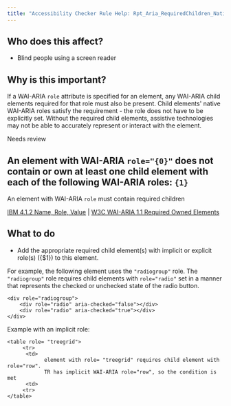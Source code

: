 ```yaml
---
title: "Accessibility Checker Rule Help: Rpt_Aria_RequiredChildren_Native_Host_Sematics"
---
```


<div className="toolHelp">
<Row>
<Column colLg={5} colMd={3} colSm={4} className="toolLeft">

## Who does this affect?

* Blind people using a screen reader

## Why is this important?

If a WAI-ARIA `role` attribute is specified for an element, any WAI-ARIA child elements required for that role must also be present. Child elements' native WAI-ARIA roles satisfy the requirement - the role does not have to be explicitly set. Without the required child elements, assistive technologies may not be able to accurately represent or interact with the element.

</Column>
<Column colLg={11} colMd={5} colSm={4} className="toolMain">

<div id="locLevel" className="level-violation">Needs review</div>

## An element with WAI-ARIA `role="{0}"` does not contain or own at least one child element with each of the following WAI-ARIA roles: `{1}`
An element with WAI-ARIA `role` must contain required children

[IBM 4.1.2 Name, Role, Value](http://www.ibm.com/able/guidelines/ci162/name_role_value.html) | [W3C WAI-ARIA 1.1 Required Owned Elements](https://www.w3.org/TR/wai-aria/#mustContain)

<div id="locSnippet"></div>

## What to do

 * Add the appropriate required child element(s) with implicit or explicit role(s) ({$1}) to this element.

For example, the following element uses the `"radiogroup"` role. The `"radiogroup"` role requires child elements with `role="radio"` set in a manner that represents the checked or unchecked state of the radio button.

```
<div role="radiogroup">
    <div role="radio" aria-checked="false"></div>
    <div role="radio" aria-checked="true"></div>
</div>
```

Example with an implicit role:

```
<table role= "treegrid">
	 <tr>
   	  <td>
    		element with role= "treegrid" requires child element with role="row".
    		TR has implicit WAI-ARIA role="row", so the condition is met
   	  <td>
	 <tr>
</table>
```

</Column>
</Row>
</div>

